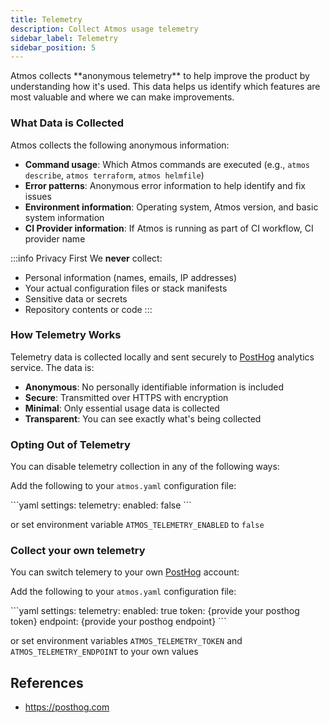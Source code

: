 ```yaml
---
title: Telemetry
description: Collect Atmos usage telemetry
sidebar_label: Telemetry
sidebar_position: 5
---
```


<Intro>
Atmos collects **anonymous telemetry** to help improve the product by understanding how it's used. 
This data helps us identify which features are most valuable and where we can make improvements.
</Intro>

### What Data is Collected

Atmos collects the following anonymous information:

- **Command usage**: Which Atmos commands are executed (e.g., `atmos describe`, `atmos terraform`, `atmos helmfile`)
- **Error patterns**: Anonymous error information to help identify and fix issues
- **Environment information**: Operating system, Atmos version, and basic system information
- **CI Provider information**: If Atmos is running as part of CI workflow, CI provider name

:::info Privacy First
We **never** collect:
- Personal information (names, emails, IP addresses)
- Your actual configuration files or stack manifests
- Sensitive data or secrets
- Repository contents or code
:::

### How Telemetry Works

Telemetry data is collected locally and sent securely to [PostHog](https://posthog.com/) analytics service. The data is:

- **Anonymous**: No personally identifiable information is included
- **Secure**: Transmitted over HTTPS with encryption
- **Minimal**: Only essential usage data is collected
- **Transparent**: You can see exactly what's being collected

### Opting Out of Telemetry

You can disable telemetry collection in any of the following ways:

Add the following to your `atmos.yaml` configuration file:

<File title="atmos.yaml">
```yaml
settings:
    telemetry:
        enabled: false
```
</File>

or set environment variable `ATMOS_TELEMETRY_ENABLED` to `false` 

### Collect your own telemetry

You can switch telemery to your own [PostHog](https://posthog.com/) account:

Add the following to your `atmos.yaml` configuration file:

<File title="atmos.yaml">
```yaml
settings:
  telemetry:
    enabled: true
    token: {provide your posthog token}
    endpoint: {provide your posthog endpoint}
```
</File>

or set environment variables `ATMOS_TELEMETRY_TOKEN` and `ATMOS_TELEMETRY_ENDPOINT` to your own values


## References

- https://posthog.com